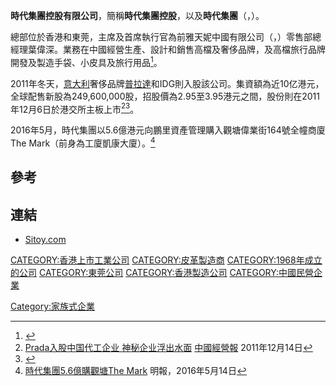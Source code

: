 {{Distinguish|新時代集團|新時代集團 (加拿大)|時代華納}}


'''時代集團控股有限公司'''，簡稱'''時代集團控股'''，以及'''時代集團'''（'''{{lang-en|SITOY GROUP HOLDINGS LIMITED}}'''，{{hkex|1023}}）。

總部位於香港和東莞，主席及首席執行官為前雅天妮中國有限公司（'''{{lang-en|ARTINI CHINA COMPANY LIMITED}}'''，{{hkex|0789}}）零售部總經理葉偉深。業務在中國經營生產、設計和銷售高檔及奢侈品牌，及高檔旅行品牌開發及製造手袋、小皮具及旅行用品<ref>{{Cite web |url=http://www.sitoy.com/45.html |title=時代集團控股有限公司簡介 |access-date=2013-09-15 |archive-date=2020-01-29 |archive-url=https://web.archive.org/web/20200129091915/http://www.sitoy.com/45.html |dead-url=no }}</ref>。

2011年冬天，[[意大利|意大利]]奢侈品牌[[普拉達|普拉達]]和IDG則入股該公司。集資額為近10亿港元，全球配售新股為249,600,000股，招股價為2.95至3.95港元之間，股份則在2011年12月6日於港交所主板上市<ref>[http://fashion.eladies.sina.com.cn/industry/2011/1214/150227450.shtml Prada入股中国代工企业 神秘企业浮出水面] {{Wayback|url=http://fashion.eladies.sina.com.cn/industry/2011/1214/150227450.shtml |date=20180930012502 }}[[中國經營報|中國經營報]] 2011年12月14日</ref><ref>{{Cite web |url=http://www.hkexnews.hk/listedco/listconews/SEHK/2011/1124/01023_1211120/CWF102.pdf |title=時代集團控股有限公司招股資料 |access-date=2013-09-15 |archive-date=2018-09-30 |archive-url=https://web.archive.org/web/20180930074016/http://www.hkexnews.hk/listedco/listconews/SEHK/2011/1124/01023_1211120/CWF102.pdf |dead-url=no }}</ref>。

2016年5月，時代集團以5.6億港元向鵬里資產管理購入觀塘偉業街164號全幢商廈The Mark（前身為工廈凱康大廈）。<ref>[http://news.mingpao.com/pns/dailynews/web_tc/article/20160514/s00004/1463161373407 時代集團5.6億購觀塘The Mark] {{Wayback|url=http://news.mingpao.com/pns/dailynews/web_tc/article/20160514/s00004/1463161373407 |date=20170106012049 }} 明報，2016年5月14日</ref>


==參考==
{{reflist}}

==連結==
*[http://www.sitoy.com Sitoy.com] {{Wayback|url=http://www.sitoy.com/ |date=20180906002634 }}

[[CATEGORY:香港上市工業公司|CATEGORY:香港上市工業公司]]
[[CATEGORY:皮革製造商|CATEGORY:皮革製造商]]
[[CATEGORY:1968年成立的公司|CATEGORY:1968年成立的公司]]
[[CATEGORY:東莞公司|CATEGORY:東莞公司]]
[[CATEGORY:香港製造公司|CATEGORY:香港製造公司]]
[[CATEGORY:中國民營企業|CATEGORY:中國民營企業]]
[[Category:家族式企業|Category:家族式企業]]